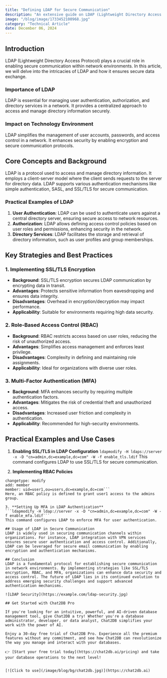 ```yaml
---
title: "Defining LDAP for Secure Communication"
description: "An extensive guide on LDAP (Lightweight Directory Access Protocol) and its role in ensuring secure communication in network environments."
image: "/blog/image/1733452100968.jpg"
category: "Technical Article"
date: December 06, 2024
---
```


## Introduction
LDAP (Lightweight Directory Access Protocol) plays a crucial role in enabling secure communication within network environments. In this article, we will delve into the intricacies of LDAP and how it ensures secure data exchange.

### Importance of LDAP
LDAP is essential for managing user authentication, authorization, and directory services in a network. It provides a centralized approach to access and manage directory information securely.

### Impact on Technology Environment
LDAP simplifies the management of user accounts, passwords, and access control in a network. It enhances security by enabling encryption and secure communication protocols.

## Core Concepts and Background
LDAP is a protocol used to access and manage directory information. It employs a client-server model where the client sends requests to the server for directory data. LDAP supports various authentication mechanisms like simple authentication, SASL, and SSL/TLS for secure communication.

### Practical Examples of LDAP
1. **User Authentication**: LDAP can be used to authenticate users against a central directory server, ensuring secure access to network resources.
2. **Authorization**: LDAP allows defining access control policies based on user roles and permissions, enhancing security in the network.
3. **Directory Services**: LDAP facilitates the storage and retrieval of directory information, such as user profiles and group memberships.

## Key Strategies and Best Practices
### 1. Implementing SSL/TLS Encryption
- **Background**: SSL/TLS encryption secures LDAP communication by encrypting data in transit.
- **Advantages**: Protects sensitive information from eavesdropping and ensures data integrity.
- **Disadvantages**: Overhead in encryption/decryption may impact performance.
- **Applicability**: Suitable for environments requiring high data security.

### 2. Role-Based Access Control (RBAC)
- **Background**: RBAC restricts access based on user roles, reducing the risk of unauthorized access.
- **Advantages**: Simplifies access management and enforces least privilege.
- **Disadvantages**: Complexity in defining and maintaining role assignments.
- **Applicability**: Ideal for organizations with diverse user roles.

### 3. Multi-Factor Authentication (MFA)
- **Background**: MFA enhances security by requiring multiple authentication factors.
- **Advantages**: Mitigates the risk of credential theft and unauthorized access.
- **Disadvantages**: Increased user friction and complexity in authentication.
- **Applicability**: Recommended for high-security environments.

## Practical Examples and Use Cases
1. **Enabling SSL/TLS in LDAP Configuration**
```ldapmodify -H ldaps://server -x -D "cn=admin,dc=example,dc=com" -W -f enable_tls.ldif```
This command configures LDAP to use SSL/TLS for secure communication.

2. **Implementing RBAC Policies**
```dn: cn=admins,ou=groups,dc=example,dc=com
changetype: modify
add: member
member: uid=user1,ou=users,dc=example,dc=com```
Here, an RBAC policy is defined to grant user1 access to the admins group.

3. **Setting Up MFA in LDAP Authentication**
```ldapmodify -H ldap://server -x -D "cn=admin,dc=example,dc=com" -W -f enable_mfa.ldif```
This command configures LDAP to enforce MFA for user authentication.

## Usage of LDAP in Secure Communication
LDAP is widely used in securing communication channels within organizations. For instance, LDAP integration with VPN services ensures secure user authentication and access control. Additionally, LDAP can be leveraged for secure email communication by enabling encryption and authentication mechanisms.

## Conclusion
LDAP is a fundamental protocol for establishing secure communication in network environments. By implementing strategies like SSL/TLS encryption, RBAC, and MFA, organizations can enhance data security and access control. The future of LDAP lies in its continued evolution to address emerging security challenges and support advanced authentication mechanisms.

![LDAP Security](https://example.com/ldap-security.jpg)

## Get Started with Chat2DB Pro

If you're looking for an intuitive, powerful, and AI-driven database management tool, give Chat2DB a try! Whether you're a database administrator, developer, or data analyst, Chat2DB simplifies your work with the power of AI.

Enjoy a 30-day free trial of Chat2DB Pro. Experience all the premium features without any commitment, and see how Chat2DB can revolutionize the way you manage and interact with your databases.

👉 [Start your free trial today](https://chat2db.ai/pricing) and take your database operations to the next level!


[![Click to use](/image/blog/bg/chat2db.jpg)](https://chat2db.ai)
